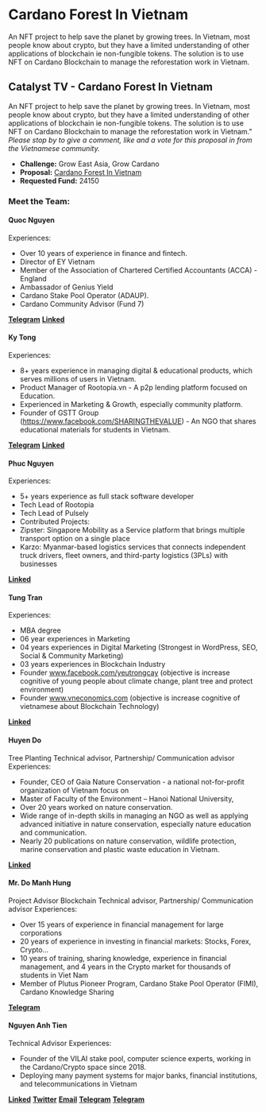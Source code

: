 # Cardano Forest In Vietnam

An NFT project to help save the planet by growing trees. In Vietnam, most people know about crypto, but they have a limited understanding of other applications of blockchain ie non-fungible tokens. The solution is to use NFT on Cardano Blockchain to manage the reforestation work in Vietnam.
<br/>


<YouTube youTubeId="HMJi1OwT6Fg" />

## Catalyst TV - Cardano Forest In Vietnam

An NFT project to help save the planet by growing trees. In Vietnam, most people know about crypto, but they have a limited understanding of other applications of blockchain ie non-fungible tokens. The solution is to use NFT on Cardano Blockchain to manage the reforestation work in Vietnam."
*Please stop by to give a comment, like and a vote for this proposal in from the Vietnamese community.*

- **Challenge:** Grow East Asia, Grow Cardano
- **Proposal:** [Cardano Forest In Vietnam](https://cardano.ideascale.com/c/idea/396832)
- **Requested Fund:** 24150

### Meet the Team:

#### **Quoc Nguyen**

Experiences:

- Over 10 years of experience in finance and fintech.
- Director of EY Vietnam
- Member of the Association of Chartered Certified Accountants (ACCA) - England
- Ambassador of Genius Yield
- Cardano Stake Pool Operator (ADAUP).
- Cardano Community Advisor (Fund 7)

[**Telegram**](https://t.me/Britnguyen87)
[**Linked**](https://www.linkedin.com/in/quoc-nguyen-708370142/)

#### **Ky Tong**

Experiences:

- 8+ years experience in managing digital & educational products, which serves millions of users in Vietnam.
- Product Manager of Rootopia.vn - A p2p lending platform focused on Education.
- Experienced in Marketing & Growth, especially community platform.
- Founder of GSTT Group (https://www.facebook.com/SHARINGTHEVALUE) - An NGO that shares educational materials for students in Vietnam.

[**Telegram**](https://t.me/kytq2011)
[**Linked**](https://www.linkedin.com/in/tongquocky/)

#### **Phuc Nguyen**

Experiences:

- 5+ years experience as full stack software developer
- Tech Lead of Rootopia
- Tech Lead of Pulsely
- Contributed Projects:
- Zipster: Singapore Mobility as a Service platform that brings multiple transport option on a single place
- Karzo: Myanmar-based logistics services that connects independent truck drivers, fleet owners, and third-party logistics (3PLs) with businesses

[**Linked**](https://www.linkedin.com/in/phuc-nguyen-tuan/)

#### **Tung Tran**

Experiences:

- MBA degree
- 06 year experiences in Marketing
- 04 years experiences in Digital Marketing (Strongest in WordPress, SEO, Social & Community Marketing)
- 03 years experiences in Blockchain Industry
- Founder www.facebook.com/yeutrongcay (objective is increase cognitive of young people about climate change, plant tree and protect environment)
- Founder www.vneconomics.com (objective is increase cognitive of vietnamese about Blockchain Technology)

[**Linked**](https://www.linkedin.com/in/tranthanhtung37/)

#### **Huyen Do**

Tree Planting Technical advisor, Partnership/ Communication advisor
Experiences:

- Founder, CEO of Gaia Nature Conservation - a national not-for-profit organization of Vietnam focus on
- Master of Faculty of the Environment – Hanoi National University,
- Over 20 years worked on nature conservation.
- Wide range of in-depth skills in managing an NGO as well as applying advanced initiative in nature conservation, especially nature education and communication.
- Nearly 20 publications on nature conservation, wildlife protection, marine conservation and plastic waste education in Vietnam.

[**Linked**](https://vn.linkedin.com/in/chicadohuyen)

#### **Mr. Do Manh Hung**

Project Advisor
 Blockchain Technical advisor, Partnership/ Communication advisor
Experiences:

- Over 15 years of experience in financial management for large corporations
- 20 years of experience in investing in financial markets: Stocks, Forex, Crypto…
- 10 years of training, sharing knowledge, experience in financial management, and 4 years in the Crypto market for thousands of students in Viet Nam
- Member of Plutus Pioneer Program, Cardano Stake Pool Operator (FIMI), Cardano Knowledge Sharing

[**Telegram**](https://t.me/hung_domanh)

#### **Nguyen Anh Tien**

Technical Advisor
Experiences:

- Founder of the VILAI stake pool, computer science experts, working in the Cardano/Crypto space since 2018.
- Deploying many payment systems for major banks, financial institutions, and telecommunications in Vietnam

[**Linked**](https://www.linkedin.com/in/tienna)
[**Twitter**](https://twitter.com/tiennganh)
[**Email**](tienna@gmail.com)
[**Telegram**](t.me/tiennguyenanh)
[**Telegram**](https://www.facebook.com/tiennguyena)

